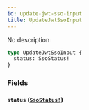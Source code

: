 ```yaml
---
id: update-jwt-sso-input
title: UpdateJwtSsoInput
---
```


No description

```graphql
type UpdateJwtSsoInput {
  status: SsoStatus!
}
```

### Fields

#### `status` ([`SsoStatus!`](/graphql/enums/sso-status))
